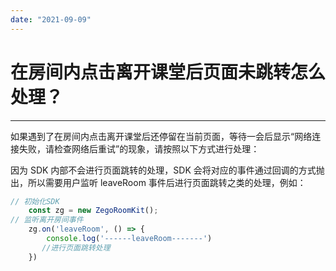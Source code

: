 ```yaml
---
date: "2021-09-09"
---
```

# 在房间内点击离开课堂后页面未跳转怎么处理？
---

如果遇到了在房间内点击离开课堂后还停留在当前页面，等待一会后显示“网络连接失败，请检查网络后重试”的现象，请按照以下方式进行处理：

因为 SDK 内部不会进行页面跳转的处理，SDK 会将对应的事件通过回调的方式抛出，所以需要用户监听 leaveRoom 事件后进行页面跳转之类的处理，例如：

```ts
// 初始化SDK
    const zg = new ZegoRoomKit();
// 监听离开房间事件
    zg.on('leaveRoom', () => {
        console.log('------leaveRoom-------')
       //进行页面跳转处理
    })
```